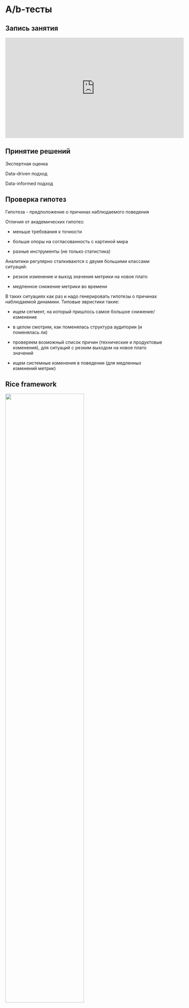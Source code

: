 # A/b-тесты {-}

## Запись занятия {-}

<iframe width="560" height="315" src="https://www.youtube.com/embed/UN7dwaOlqW0?si=vNv0nrd72YqbcOCt" title="YouTube video player" frameborder="0" allow="accelerometer; autoplay; clipboard-write; encrypted-media; gyroscope; picture-in-picture; web-share" allowfullscreen></iframe>

## Принятие решений {-}

Экспертная оценка

Data-driven подход

Data-informed подход


## Проверка гипотез {-}

Гипотеза - предположение о причинах наблюдаемого поведения

Отличия от академических гипотез:

  - меньше требования к точности
  
  - больше опоры на согласованность с картиной мира
  
  - разные инструменты (не только статистика)


Аналитики регулярно сталкиваются с двумя большими классами ситуаций: 

- резкое изменение и выход значения метрики на новое плато

- медленное снижение метрики во времени


В таких ситуациях как раз и надо генерировать гипотезы о причинах наблюдаемой динамики. Типовые эвристики такие:

- ищем сегмент, на который пришлось самое большое снижение/изменение 

- в целом смотрим, как поменялась структура аудитории (и поменялась ли)

- проверяем возможный список причин (технические и продуктовые изменения), для ситуаций с резким выходом на новое плато значений

- ищем системные изменения в поведении (для медленных изменений метрик)



## Rice framework

<img src="./pics/rice_formula.png" width="70%">

### Охват (Reach)

Сколько пользователей затронут изменения за период?

### Влияние (Impact)
Компания Intercom разработала пятиуровневую систему оценки для оценки воздействия проекта:

- 3 = массивное воздействие,
- 2 = сильное воздействие,
- 1 = среднее воздействие,
- 0.5 = слабое воздействие,
- 0.25 = минимальное воздействие.

### Уверенность (Confidence)
Насколько вы уверены в своих оценках? :

100% = высокая уверенность
80% = средняя уверенность
50% = низкая уверенность
ниже 50% — тревожный сигнал

### Усилия (Effort)
Усилия, затрачиваемые всей командой на проект на всех стадиях.



## Что такое А/В-тесты {-}

### Определение  {-}

Аб-тесты пришли из экспериментальных наук, в частности, из медицины, психологии, даже сельского хозяйства. Основная идея - сравниваем разные варианты  - разные методы лечения, разные условия развития, в общем виде - разные методы воздействия.

**А/В-тесты (сплит-тесты)** - способ понять, станет ли продукт лучше, изменив часть продукта и сравнив с неизмененной частью

А - контрольная группа, группа без изменений
В - тестовая группа

<br>

### Области применения {-}

E-commerce / маркетинг - тестирование лендингов, иконок в сторе, рекламных креативов

UI - дизайн пользовательских интерфейсов, например, цвет или форма кнопок

Продукт - новые фичи, будь то предложения, схемы монетизации, новый контент или же просто функционал

Оффлайновые тесты - например, расстановка продуктов в магазинах


<img src="./pics/case_1.jpg" width="90%">

<img src="./pics/case_2.png" width="90%">

<img src="./pics/case_3.png" width="90%">

<br>

## A/B-тесты в жизни продукта {-}

**Cтартапам тесты не нужны**
Тесты - достаточно сложная парадигма, а стартапы в первую очередь ориентированы на реализацию идеи продукта, ключевые метрики. К тому же слишком много изменений - и на новых продуктах, и в каждом релизе у нас с десяток фичей, непонятно, как это тестировать. Или очень дорого. Да и в прод проще выкатить, так как на малом количестве пользователей можно позволить себе больше экспериментов

При этом можно тестировать самые базовые вещи на этапе концепта, в играх это сеттинг и визуальный стиль. Буквально парой фейковых страниц в сторе.

**А/В-тесты нужны для улучшения продукта**
Аналитика больше для зрелых компаний, которые задумываются о сокращении расходов, а также приходят к стадии улучшения качества фичей и дополнительного функционала. Полишинг и экономия. 

<br>

### А/В-тесты и другие инструменты
<img src="./pics/nielsen_abtest.png" width="90%">
  
<br>

## Дизайн А/В-тестов {-}

### Общая структура {-}

- сформулировать и приоритезировать гипотезы

- выбрать метрику

- определить размер выборки

- разбить на группы

- показать пользователям

- проанализировать

- рассказать о результатах

<br>

### Cоставление и выбор гипотезы  {-}

**Какие гипотезы стоит проверять**
Высокая ценность и высокий риск. Тестируйте, тщательно исследуйте все детали.

Высокая ценность, уверенность и низкие риски. Запускайте в первую очередь.

Низкая ценность и низкие риски. Не тестируйте и, возможно, не запускайте вовсе.

Низкая ценность и высокие риски. Не стоит ваших усилий, в помойку.

<br>

### выбор метрики {-}

**Почему мы уверены, что эта фича окажет влияние?**
Нередко хотят тестировать какие-то минорные изменения, например, чуть скругленная иконка или чуть более яркие плашки в банке. Для компаний типа Гугла это нормально, но для нас бессмысленно - у нас есть более сильные факторы и гипотезы.

Общая идея - тестировать надо то, что хотя бы в теории может сильно повлиять на продукт. И проведение теста сильно меньше возможной прибыли. Новое предложение, новая схема монетизации и так далее. Если фича не может повлиять на продукт - то зачем она нужна? Также, если фича даже в теории не окажет негативного эффекта, то можно и так пушить. Впрочем, для компаний, которые борются за доли процента в метриках, это может быть иначе - там затраты меньше, чем возможная прибыль. 


**Как мы поймем, что фича оказала влияние?**
Очень большая проблема - нередко фичи делаются просто потому что делаются. Так было запланировано, так захотел продакт, начальник или кто-то еще. Важно понимать, как мы будем измерять эффект. Потому что если нет измерения - то смысл делать аб-тест? К тому же, понимание, на что влияет тестируемый фактор - это всегда понимание модели процесса, что должно измениться в первую очередь. 

Второе - понимание, какой будет эффект, нужно для расчеты выборки. Для слабых эффектов нужна большая выборка, а большая выборка может быть долго и дорого.

<br>

### разбиение на группы  {-}

**А/В, A/B/n-тесты**
Классический дизайн - есть контрольная группа, есть тестовая. Иногда тестовых групп может быть несколько. В редких случаях нет контрольной - когда мы выбираем что-то из альтернативы (лечение, схему монетизации и т.д.)

**АА/BB-тесты**
Специфичный вид. На мой взгляд, несколько устарелый - когда есть основания предполагать, что тестовая и контрольная группы неоднородны, их сплитят и сравнивают.

**ухудшающие А/В-тесты**
Нетривиальный дизайн, когда тестовая группа - это ухудшение продукта. Главное, создать разницу между группами.

**отрицательные А/В-тесты**
Редкий зверь. Вариация, когда выключается фича полностью (например, низкочастотная) и смотрим, как пользователи реагируют.

На группы разбивать можно по-разному - случайным образом 50/50, в некоторых случаях меньшие доли - 80/20, у меня был кейс 85/10/5, потому что на систему монетизации.

<br>

### размер аудитории {-}

**Какому количеству пользователей показывать?**
Всегда хочется сократить количество пользователей - их либо надо закупать (а это может быть дорого, например, 3-7 долларов), либо если они будут хуже платить, то страшно потерять деньги. Но при этом пользователей должно быть достаточно, чтобы проводить стат.анализ результатов. 

Все методы имеют ограничения, и в данном случае надо помнить, что чем слабее ожидаемый эффект, тем больше нужна выборка.

**Как долго вести тест?**
Это больше зависит от ситуации в продукте и ожиданиях топов. Вряд ли кто-то готов будет ждать несколько месяцев, пока наберется группа. С другой стороны, есть технические ограничения, например, нельзя за один день закупить пользователей.  Плюс есть всякие факторы сезонности, праздники и проч. Это уже в ошибках тестов.

<br>

### размер выборки {-}

ожидаемый эффект

доверительные интервалы

<br>

## Ошибки в А/В-тестах {-}

### Ошибка парадигмы {-}

**Вообще не проводить АВ-тесты**
Выкатить фичу на прод может быть в разы дороже, чем сделать аб-тест. Выкатить много фичей на прод одновременно - тем более, непонятно, что будет влиять. А аб-тесты структурируют план экспериментов

<br>

### Ошибки реализации {-}
**зафиксированные тестовые и контрольная группы**
В настоящее время редкая, но все же встречающаяся ошибка - когда пользователь навсегда попадает в какую-то группу. Вызвано, как правило, тем, что разработчики что-то не учли, а аналитики не проконтролировали. Вредно тем, что в какой-то момент пользователи тестовой и контрольной групп начинают сильно отличаться по опыту и, соответственно, могут по-разному реагировать на тесты.

**технические проблемы при разделении групп**
Как правило, когда пользователи попадают сразу в две группы, или метка не соответствует реальности. Такое может быть, особенно когда меняется система идентификации пользователя (истекают куки сайта). Есть и целенаправленные ситуации, когда производится подтасовка - [кейс RetailRocket и Rees](https://habr.com/en/company/retailrocket/blog/330012/), в котором уводились пользователи из сегмента.

**Ошибка в реализации тестируемых моделей**
Как-то мы тестировали простую схему - одним пользователям давали фиксированную скидку, другим - в зависимости от их платежной истории. Соответственно, сегменты вычислялись достаточно сложно. Важно было правильно определять сегмент и скидку для пользователя, перепроверяли работу серверников в холостых тестах.

Общий вывод - аналитики должны контролировать то, как технически реализованы тесты.

<br>

### Ошибки дизайна {-}
**игнорирование специфики метрики**
Надо учитывать, как ведет себя метрика, на изменение которой мы ориентируемся в тесте. Специфика метрики может накладывать свои результаты. Например, может быть недельное колебание удержания, и тогда тест надо проводить неделю, так как при коротких тестах на пару дней можно получить завышенные или заниженные результаты. Аналогично с активностью. Могут быть более длинные эффекты - например, начало учебного года или новогодние праздники.

**тестировать надо на той же выборке, на которой будем применять**
Тестировать платежку на жителях Филиппин можно, но странно. Но делают. Аналогично - тестировать на доп.офисах в спальных районах и в центрах города (или в провинции и в москве) - странная идея.

**должны быть исключены внешние факторы (вести группы параллельно)**
Последовательные группы (две рекламные кампании) или две версии - это не аб-тест. Потому что есть куча побочных факторов, которые сложно проконтролировать.

**тестируется сразу несколько изменений**
Частая ошибка, когда на одной и той же выборке тестируется два или больше вариантов. Проблема в том, что в результате получается не 2 группы, а 4, а выборка уменьшается.

**предложения в тестовой и контрольной группе неоднородны**
Иногда бывает так, что само предложение в тестовой группе влияет на целевую метрику. Например, когда мы предлагаем два пакета за одну цену, но в одном скидка чуть больше.

**перебор вариантов руками пользователей (рост ошибки I рода)**
Кейса гугла. 41 вариант цвета ссылки. Общая логика проверки гипотез - у нас есть до 5% вероятности, что группы все-таки не различаются, случайно нашли то, чего нет.  Вообще, это именно ошибка дизайна - группы должны формироваться из какой-то конкретной гипотезы, а не просто искать хороший вариант.

<img src="./pics/google_links.png" width="90%">

<br>

### Ошибки в анализе {-}
**подсматривание результатов в процессе**
Всем хочется побыстрее узнать результаты, поэтому смотрят постоянно на группы. Это ошибка, потому что всегда есть вариативность и даже неразличимые группы в некоторые моменты могут различаться. Притом, чем чаще подсматриваешь, тем выше вероятность сделать ложный вывод.
Притом, подсматривать можно, но выводы делать только после набора выборки.

Варианты решения - использование неклассических стат.парадигм, в частности, последовательного семплинга.

**игнорируется форма распределения**
Чисто техническая проблема, когда применяются некорректные методы проверки стат.гипотез

**игнорируется размер эффекта**
Важно вообще понимать, какой рычаг у теста.

<br>

### Ошибки в интерпретации {-}
**не учитываются долгосрочные эффекты**
Часто вывод по аб-тестам делается в достаточно быстро после окончания теста. При этом игнорируются какие-то долгосрочные эффекты. Например, если пользователь сейчас купил товар по высокой скидке (в тестовой группе больше продаж и прибыль), надо посмотреть, а как он дальше будет покупать. В играх это проблема с банком и ростом прогрессии - в начале игры маленьких платежей достаточно для победы, на дальних этапах уже нет. При тестировании на Филиппинах можно сильно ошибиться.

**не учитываются косвенные эффекты (как в целом реагирует система)**
Может быть каннибализация - когда эффект от тестовой фичи съедает эффекты от других фич. Пользователь купил по скидке, и не стал покупать другие предложения. Тестовая группа выиграла, но в тестовой группе совокупно просели платежи. Может быть и обратная сторона - в тестовой группе платежи просесть могли по другой причине, не в тестовой фиче.

**слабые или отсутствующие эффекты интрепретируются как тенденции**
Зона “когда очень хочется” - статистически есть достаточно строгие правила принятия решений, при этом даже при отсутствующих различиях хочется интерпертировать некоторые показатели. Иногда просто показаны средние, но не показаны дисперсии (а если выборка маленькая, то штормить может сильно).

**отсутствие положительных различий воспринимается как неудача**
Все как в науке, если гипотеза не подтвердилась, то ты неудачник. Хотя аб-тесты, да и наука, в общем-то, не так работают. Отсутствие различий - тоже результат. Но да, он может быть болезнен для продакта. 

Иногда высказываются предположения, почему тест не сработал. Важно понимать, что это тоже гипотезы, и их тоже тестировать надо. И если бы эта гипотеза была правдоподобной, мы бы ее тестировали в первом тесте, додумались бы заранее.

**уверенность, что тест сломан, недостаточно долго идет и т.д.**
Когда тест не подтверждает гипотезу, в которую веришь - грустно и хочется продлить тест, как-нибудь отфильтровать выборку и так далее. Мой кейс с сегментированием пользователей по платежной истории - сложная система оказалась сравнима с нарисованной на коленке.

**неудачные эксперименты скрываются или подделываются**
Все как в науке - перекос в сторону открытий и новизны. В критических случаях результаты переинтрпретируются или даже подделываются.

<br>

## Pro et contra {-}

### contra {-}
**надо что-то менять**
Внедрение аб-тестов требует достаточно много времени и сил на разработку. Во-первых, сбор данных и разделения выборки на группы (кейс OK и Димы Бугайченко). Во-вторых, сами группы (системы ранжирования, выдачи, рекомендаций). 

**требуют квалифицированных сотрудников**
АБ-тесты активно используют аппарат математической статистики, поэтому нужны люди, которые это умеют делать. В идеале, чтобы еще был опыт взаимодействия с продуктом, доменной областью. Этих людей надо искать или растить.

**не подтверждают гипотезы**
Далеко не все гипотезы подтверждаются, и это вызывает боль, спекуляции и постоянные сомнения - а вдруг что-то неправильно сделали в тесте, а гипотеза верная.

<br>

### pro {-}

**мировой тренд на data-driven подход**
Общий тренд в мире в принятии решений - рациональное обоснование и попытка избежать когнитивных искажений, вызванных субъективным опытом. В этом смысле тут лидирует проверка гипотез на данных. Не чистый data-driven, но каждое решение проверяется на данных или согласовывается с данными. 

**снижает вероятность неправильных решений и экономит деньги**
Разработка новой фичи может быть дорогая, эффект фичи может быть негативный и вести к убыткам. Но всегда будет сопротивление “это не фича плохая”, это сезон/праздники/трафик etc - то, что нельзя опровергнуть. Во-вторых, в тесте могут вскрыться доп.эффекты. Кейс Гарфилда из ГИ.

**уменьшает страх ошибки у рядовых сотрудников**
Когда есть система с понятной логикой принятия решения, человек, который выкатывает фичу, вынужден думать о том, что делать, если фича не работает. В идеале автоматическое тестирование и тестирование множества разных гипотез (аджайл-парадигма).

**автоматизация проверки многих гипотез**
В какой-то момент компании, которые динамично развиваются и широко работают с данными, приходят к идее систем автоматических тестов - в ОК такая система интегрирована в джиру, и тот, кто задает эксперимент, просто указывает когорты и группу метрик, а результаты сыпятся в комментарии. У нас тоже есть система аб-тестов, не настолько сильная, но и делаем мы ее недолго.

<br>

## Полезные материалы {-}

Очень хороший [канал](https://t.me/abtesting) про A/B-тесты в телеграме

[дайджест](https://www.facebook.com/groups/173955382668026?view=permalink&id=684532274943665) всяких материалов, собирает Юрий Ветров (долгое время главный по дизайну в mail.ru)

отличный [материал](https://gopractice.ru/how-not-to-analyze-abtests/) от Олега Якубенкова, один из лучших по этой теме подглядываний в аб-тестах. Плюс есть набор ссылок.

А/Б тестирование: от А до Б (неплохой [набор](https://medium.com/@borodish/%D0%B0-%D0%B1-%D1%82%D0%B5%D1%81%D1%82%D0%B8%D1%80%D0%BE%D0%B2%D0%B0%D0%BD%D0%B8%D0%B5-%D0%BE%D1%82-%D0%B0-%D0%B4%D0%BE-%D0%B1-8c7278f824b1) ссылок)

Ваши A/B-тесты сломаны (подробный [разбор](https://habr.com/en/company/jugru/blog/358104/) некоторых ошибок в тестах, хотя местами очень уж самовлюбленное выступление)

Пара [слов](https://measuringu.com/effect-sizes/?fbclid=IwAR1EZGQvlDbBpaYowsewgpZgDgs2eyk50nSOrPqJB0Rf7VbmupMMrpEsaxY) про выборку и размер эффекта.

Немного спорное [мнение](https://medium.com/no-flame-no-game/%D0%BD%D0%B5%D1%81%D0%BA%D0%BE%D0%BB%D1%8C%D0%BA%D0%BE-%D0%B7%D0%B0%D0%B4%D0%B0%D1%87%D0%B5%D0%BA-%D0%BF%D1%80%D0%BE-a-b-%D1%82%D0%B5%D1%81%D1%82%D1%8B-f7b6c4c25db2) про интерпретацию аб-тестов.

Неплохой [доклад](https://www.youtube.com/watch?v=SZKEHIuhSdY) Вита Черемисинова на конфе игроделов. 

Отличный [плейлист](https://www.youtube.com/playlist?list=PLVig2Nz9tH0g_1xHtbWf3T4ReIxByjSDN) по А/В-тестам от весьма известных в сообществе ребят.




